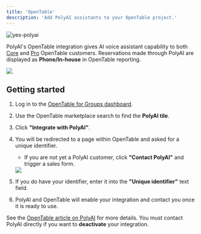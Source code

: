 ```yaml
---
title: 'OpenTable'
description: 'Add PolyAI assistants to your OpenTable project.'
---
```


![yes-polyai](/images/integrations/opentable/2.png)

PolyAI's OpenTable integration gives AI voice assistant capability to both [Core](https://www.opentable.com/restaurant-solutions/plans/core/)
and [Pro](https://www.opentable.com/restaurant-solutions/plans/pro/) OpenTable customers. Reservations
made through PolyAI are displayed as **Phone/In-house** in OpenTable reporting.

<Frame>
  <img src="/images/integrations/opentable/1.png"/>
</Frame>

## Getting started

1. Log in to the [OpenTable for Groups dashboard](https://guestcenter.opentable.com/login).
1. Use the OpenTable marketplace search to find the **PolyAI tile**.
2. Click **"Integrate with PolyAI"**.
3. You will be redirected to a page within OpenTable and asked for a unique identifier.
   - If you are not yet a PolyAI customer, click **"Contact PolyAI"** and trigger a sales form.

   <Frame>
     <img src="/images/integrations/opentable/3.png"/>
   </Frame>

4. If you do have your identifier, enter it into the **"Unique identifier"** text field.
5. PolyAI and OpenTable will enable your integration and contact you once it is ready to use.

<Tip>See the [OpenTable article on PolyAI](https://support.opentable.com/s/article/polyai?language=en_US) for more details. You must contact PolyAI directly if you want to **deactivate** your integration.</Tip>